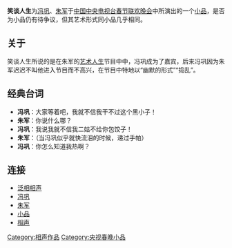 {{unreferenced|time=2015-12-09T16:52:02+00:00}}
'''笑谈人生'''为[[冯巩|冯巩]]、[[朱军|朱军]]于[[中国中央电视台春节联欢晚会|中国中央电视台春节联欢晚会]]中所演出的一个[[小品|小品]]，是否为小品仍有待争议，但其艺术形式同小品几乎相同。
== 关于 ==
笑谈人生所说的是在朱军的[[艺术人生|艺术人生]]节目中中，冯巩成为了嘉宾，后来冯巩因为朱军迟迟不叫他进入节目而不高兴，在节目中特地以“幽默的形式”“捣乱”。

== 经典台词 ==
*'''冯巩'''：大家等着吧，我就不信我干不过这个黑小子！
*'''朱军'''：你说什么哪？
*'''冯巩'''：我说我就不信我二姑不给你包饺子！
*'''朱军'''：（当冯巩似乎就快流泪的时候，递过手帕）
*'''冯巩'''：你怎么知道我热啊？
== 连接 ==
*[[泛相相声|泛相相声]]
*[[冯巩|冯巩]]
*[[朱军|朱军]]
*[[小品|小品]]
*[[相声|相声]]
[[Category:相声作品|Category:相声作品]]
[[Category:央视春晚小品|Category:央视春晚小品]]